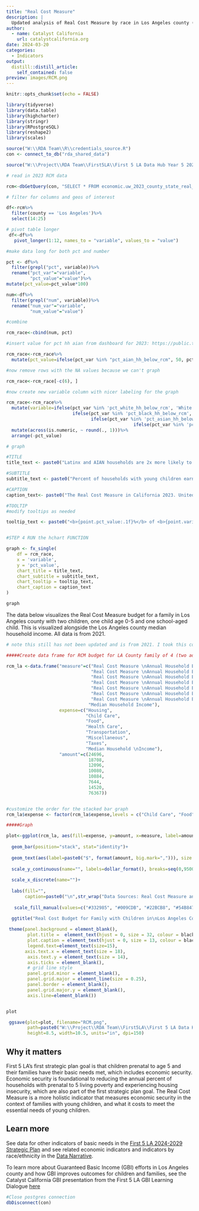 ```yaml
---
title: "Real Cost Measure"
description: |
  Updated analysis of Real Cost Measure by race in Los Angeles county (updated in 2023), as part of Catalyst California's annual update of key indicators related to families with children age 0-5. 
author:
  - name: Catalyst California
    url: catalystcalifornia.org
date: 2024-03-20
categories:
  - Indicators
output:
  distill::distill_article:
    self_contained: false
preview: images/RCM.png
---
```



```r
knitr::opts_chunk$set(echo = FALSE)

library(tidyverse)
library(data.table)
library(highcharter)
library(stringr)
library(RPostgreSQL)
library(reshape2) 
library(scales)

source("W:\\RDA Team\\R\\credentials_source.R")
con <- connect_to_db("rda_shared_data")

source("W:\\Project\\RDA Team\\First5LA\\First 5 LA Data Hub Year 5 2024\\R\\chart_prep\\f5la_chart_functions.R")
```

```r

# read in 2023 RCM data

rcm<-dbGetQuery(con, "SELECT * FROM economic.uw_2023_county_state_real_cost_measure")

# filter for columns and geos of interest

df<-rcm%>%
  filter(county == 'Los Angeles')%>%
  select(14:25)

# pivot table longer
 df<-df%>%
   pivot_longer(1:12, names_to = "variable", values_to = "value")

#make data long for both pct and number

pct <- df%>%
  filter(grepl("pct", variable))%>%
  rename("pct_var"="variable",
         "pct_value"="value")%>%
mutate(pct_value=pct_value*100)

num<-df%>%
  filter(grepl("num", variable))%>%
  rename("num_var"="variable",
         "num_value"="value")

#combine

rcm_race<-cbind(num, pct)

#insert value for pct hh aian from dashboard for 2023: https://public.tableau.com/app/profile/hgascon/viz/TheRealCostMeasureinCalifornia2023/RealCostDashboard?publish=yes

rcm_race<-rcm_race%>%
  mutate(pct_value=ifelse(pct_var %in% "pct_aian_hh_below_rcm", 50, pct_value))

#now remove rows with the NA values because we can't graph

rcm_race<-rcm_race[-c(6), ] 

#now create new variable column with nicer labeling for the graph

rcm_race<-rcm_race%>%
  mutate(variable=ifelse(pct_var %in% 'pct_white_hh_below_rcm', 'White',
                         ifelse(pct_var %in% 'pct_black_hh_below_rcm', 'Black',
                                ifelse(pct_var %in% 'pct_asian_hh_below_rcm', 'Asian',
                                                ifelse(pct_var %in% 'pct_latino_hh_below_rcm', 'Latinx', ifelse(pct_var %in% 'pct_other_hh_below_rcm', 'Other', "American Indian/Alaskan Native"))))))%>%
  mutate(across(is.numeric, ~ round(., 1)))%>%
  arrange(-pct_value)

```

```r

# graph

#TITLE 
title_text <- paste0("Latinx and AIAN households are 2x more likely to earn less than the Real Cost Measure compared to White households")

#SUBTITLE
subtitle_text <- paste0("Percent of households with young children earning below the Real Cost Measure in Los Angeles county")

#CAPTION
caption_text<- paste0("The Real Cost Measure in California 2023. United Ways of California. June 2023. https://www.unitedwaysca.org/realcost.") #can always customize or add additional text to this as needed

#TOOLTIP
#modify tooltips as needed 

tooltip_text <- paste0("<b>{point.pct_value:.1f}%</b> of <b>{point.variable}</b> households with young children earn below the Real Cost Measure, or a total of <b>{point.num_value:,.0f}</b> households")


#STEP 4 RUN the hchart FUNCTION 

graph <- fx_single(
    df = rcm_race,
    x = 'variable',
    y = 'pct_value',
    chart_title = title_text,
    chart_subtitle = subtitle_text,
    chart_tooltip = tooltip_text,
    chart_caption = caption_text
)

graph


```

The data below visualizes the Real Cost Measure budget for a family in Los Angeles county with two children, one child age 0-5 and one school-aged child. This is visualized alongside the Los Angeles county median household income. All data is from 2021. 

```r

# note this still has not been updated and is from 2021. I took this code from: "W:\Project\RDA Team\First5LA\V2.0 Report\R\Real Cost Measure 2023.rmd"

#####Create data frame for RCM budget for LA County family of 4 (two adults, one preschooler, one school child)

rcm_la <-data.frame("measure"=c("Real Cost Measure \nAnnual Household Budget", 
                                "Real Cost Measure \nAnnual Household Budget", 
                                "Real Cost Measure \nAnnual Household Budget", 
                                "Real Cost Measure \nAnnual Household Budget", 
                                "Real Cost Measure \nAnnual Household Budget", 
                                "Real Cost Measure \nAnnual Household Budget", 
                                "Real Cost Measure \nAnnual Household Budget", 
                               "Median Household Income"),
                    expense=c("Housing", 
                              "Child Care",
                              "Food", 
                              "Health Care", 
                              "Transportation",
                              "Miscellaneous", 
                              "Taxes", 
                              "Median Household \nIncome"),
                    "amount"=c(24696, 
                               18708, 
                               12096, 
                               10080, 
                               10884, 
                               7644, 
                               14520, 
                               76367))


#customize the order for the stacked bar graph
rcm_la$expense <- factor(rcm_la$expense,levels = c("Child Care", "Food", "Health Care", "Housing", "Transportation", "Taxes", "Miscellaneous", "Median Household \nIncome"))

#####Graph

plot<-ggplot(rcm_la, aes(fill=expense, y=amount, x=measure, label=amount))+
  
  geom_bar(position="stack", stat="identity")+
  
  geom_text(aes(label=paste0("$", format(amount, big.mark=","))), size = 6, position = position_stack(vjust = 0.5))+
   
  scale_y_continuous(name="", labels=dollar_format(), breaks=seq(0,95000,10000))+
  
  scale_x_discrete(name="")+
  
  labs(fill="",
       caption=paste0("\n",str_wrap("Data Sources: Real Cost Measure annual budget for a family with two adults, one preschooler, and one school-aged child living in Los Angeles County from Struggling to Stay Afloat: The Real Cost Measure in California 2021, United Ways of California. Median household income from American Community Survey 2017-2021 5-year estimates table B19013.", 120)))+
  
   scale_fill_manual(values=c("#332985", "#009CDB", "#22BCB8", "#54B847","#F58326","#EC098C", "#EF4034", "grey"))+

  ggtitle("Real Cost Budget for Family with Children in\nLos Angeles County")+
  
 theme(panel.background = element_blank(),
        plot.title =  element_text(hjust = 0, size = 32, colour = black),
        plot.caption = element_text(hjust = 0, size = 13, colour = black),
        legend.text=element_text(size=15),
       axis.text.x = element_text(size = 18),
        axis.text.y = element_text(size = 14),
        axis.ticks = element_blank(),
        # grid line style
        panel.grid.minor = element_blank(),
        panel.grid.major = element_line(size = 0.25),
        panel.border = element_blank(),
        panel.grid.major.y = element_blank(),
        axis.line=element_blank()) 


plot

 ggsave(plot=plot, filename="RCM.png",
        path=paste0("W:\\Project\\RDA Team\\First5LA\\First 5 LA Data Hub Year 5 2024\\Github\\JZ\\f5la_datahub\\f5la_datahub\\_posts\\2024-03-20-real-cost-measure\\images"),
        height=8.5, width=10.5, units="in", dpi=150)


```

## Why it matters
First 5 LA's first strategic plan goal is that children prenatal to age 5 and their families have their basic needs met, which includes economic security. Economic security is foundational to reducing the annual percent of households with prenatal to 5 living poverty and experiencing housing insecurity, which are also part of the first strategic plan goal. The Real Cost Measure is a more holistic indicator that measures economic security in the context of families with young children, and what it costs to meet the essential needs of young children. 

## Learn more
See data for other indicators of basic needs in the [First 5 LA 2024-2029 Strategic Plan](https://www.first5la.org/wp-content/uploads/2023/11/First-5-LA-Strategic-Plan-2024-2029.pdf) and see related economic indicators and indicators by race/ethnicity in the [Data Narrative](https://apca-dev.dreamhosters.com/).

To learn more about Guaranteed Basic Income (GBI) efforts in Los Angeles county and how GBI improves outcomes for children and families, see the Catalyst California GBI presentation from the First 5 LA GBI Learning Dialogue [here](https://catalystcalifornia.github.io/f5la_datahub/f5la_datahub/docs/posts/2024-01-23-gbi-learning-dialogue-presentation/)

```r
#Close postgres connection
dbDisconnect(con) 
```
